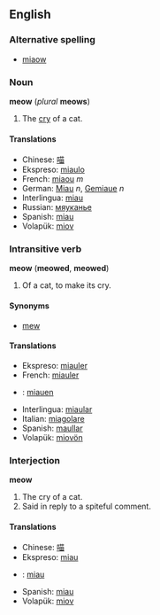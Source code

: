 ==English==
===Alternative spelling===
*[[miaow]]

===Noun===
'''meow''' (''plural'' '''meows''')

#The [[cry]] of a cat.

====Translations====
*Chinese: [[喵]]
*Ekspreso: [[miaulo]]
*French: [[miaou#French|miaou]] ''m''
*German: [[Miau]] ''n'', [[Gemiaue]] ''n''
*Interlingua: [[miau]]
*Russian: [[мяуканье]]
*Spanish: [[miau]]
*Volapük: [[miov]]

===Intransitive verb===
'''meow''' ('''meowed''', '''meowed''')

#Of a cat, to make its cry.

====Synonyms====
*[[mew]]

====Translations====
*Ekspreso: [[miauler]]
*French: [[miauler]]
* {{de}}: [[miauen]]
*Interlingua: [[miaular]]
*Italian: [[miagolare]]
*Spanish: [[maullar]]
*Volapük: [[miovön]]

===Interjection===
'''meow'''

#The cry of a cat.
#Said in reply to a spiteful comment.

====Translations====

*Chinese: [[喵]]
*Ekspreso: [[miau]]
* {{de}}: [[miau]]
*Spanish: [[miau]]
*Volapük: [[miov]]